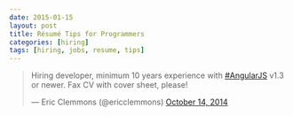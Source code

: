 ```yaml
---
date: 2015-01-15
layout: post
title: Résumé Tips for Programmers
categories: [hiring]
tags: [hiring, jobs, resume, tips]
---
```


<blockquote className="twitter-tweet"><p lang="en" dir="ltr">Hiring developer, minimum 10 years experience with <a href="https://twitter.com/hashtag/AngularJS?src=hash&amp;ref_src=twsrc%5Etfw">#AngularJS</a> v1.3 or newer. Fax CV with cover sheet, please!</p>&mdash; Eric Clemmons (@ericclemmons) <a href="https://twitter.com/ericclemmons/status/521830534649892864?ref_src=twsrc%5Etfw">October 14, 2014</a></blockquote>
<script async src="https://platform.twitter.com/widgets.js" charSet="utf-8" />

**Short on time?**
Just hit up the headings!

&mdash; Love, Eric

---

I've been on a hiring spree this year trying to find new coworkers [@CMN][1].

Last year (2014), I naively hoped that through connections, social networking,
conferences, and meetups, I'd stumble across someone that'd love to work together.

I didn't put in nearly the effort I should have, so both [Eric Rasch][2] & I are
pulling a recruiting hat-trick with:

1. A good recruiter
2. [Hired][3]
3. [Authentic Jobs][4]

Going through **dozens upon dozens** of CVs, I've noticed a consistent trend
with both good & bad résumé patterns.

> I desperately want every candidate to work out.
>
> **I'm rooting for you.**
> But, there are several résumé mistakes that you'll spend the entire
> interview _fighting against_.

---

## Bad Résumés

### 1. Listing technologies that you won't take a job for.

You put _Node.js_ on your résumé. I personally love fullstack JavaScript development,
so we talk. Within minutes, I find out you _abhor_ JavaScript as a language and
only listed it because you had been _forced_ to use it.

My advice? **Delete any technology you don't like, even if you've used it.**

Or, if you're a **technology hoarder** and can't let go of all of your accomplishments,
create a special category for _Experienced, but Unfavorable Tech_. At least I
can clearly discern from what you _want_ to do and what you _don't_.

### 2. Including tools that _everyone_ is familiar with.

It's your duty to ensure that your résumé **distinguishes you** from the crowd.

> Prominently listing common tools (e.g. _cURL_, _Gem_, _Bower_, _Yeoman_, etc.)
> is a needless waste of space that implies an **equal, cursory understanding** of all
> other tech surrounding it.

If you list _Yeoman_, you **should know how to write a Yeoman Generator**.

If you list _NPM_, you **should be able to explain how to develop packages locally
and use it as a build tool**.

### 3. Listing _what_ you used at your previous jobs, but not _why_.

You're being hired (and subsequently paid) **to make a positive impact**.

Every reference you have should clearly explain **why the company is in a better
place _because of you_.**

You changed a blog platform from _Drupal_ to _WordPress_? **Why?**
For a 200+% increase in speed? For rapid iterations on features? For a common,
familiar platform that the team can cohesively develop on? Pick _something_.

I know that some jobs have throwaway work that you're not proud of, or did not
make a markedly good difference. Of course, _not everything can be a winner_.

But, surely there was some way _you became a better programmer as a result_, right?

---

## Good Résumés

### 1. Have a clear _"Make me move"_ objective.

At the top of your résumé, **clearly state how you would like to contribute to
your next company & what you would like to be doing technologically**.

Perhaps 1 in 10 people do this (or do it well), and it _immediately_ warrants a
1st interview and a clear conversation path.

**Either I have something to offer you or I don't**. Otherwise, we both spend
the next 30-60 minutes feeling out if it's good fit.

### 2. Listing any & all projects you've contributed to.

Some contributions are minor (e.g. fixing typos), but any real contribution
(e.g. code or docs) warrants reference.

The fact that you've selflessly (or even selfishly) improved documentation,
added a feature, or heck, even reported a bug is worthy fodder for discussion!

> There's no better public indicator of how you work with a team as
> open-source software.

Yes, the mantra of _Github is your résumé_ is fallible. But, there has to be
at least _one_ open-source project you've used in the last year. The odds are
very good you encountered either a bug, a missing feature, or some unclear
documentation.

Before sending off that résumé, put on some music, uncork a bottle of wine, and
hit up your favorite projects to contribute some docs, discuss some issues,
or write tests for an outstanding issue (right after your second bottle).

### 3. Clearly indicating the positive impact they've had in the past.

Companies want to read your résumé and think&hellip;

> I hope they can do for us what they did for them!

Personally, I'm a fan of anything that has a percentage sign or unit of measurement
attached to it:

- _Reduced application errors from 2.3% to 0.7% on a 30-day average._
- _Decreased bounce-rate on checkout page from 62% to 48%._
- _Reduced server-side response times from 650ms to 230ms._

## tl;dr

Your résumé should not simply state _what you did_, but sell **what you can _do_**.

---

If you love JavaScript, WordPress, PHP, working in Texas (or _remote_), [hit me up][0]!

[0]: https://github.com/ericclemmons
[1]: http://www.cmn.com/careers/
[2]: https://github.com/ericrasch
[3]: https://hired.com/
[4]: http://www.authenticjobs.com/#search=CMN.com
